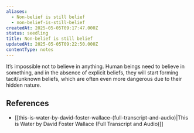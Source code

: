 ```yaml
---
aliases:
  - Non-belief is still belief
  - non-belief-is-still-belief
createdAt: 2025-05-05T09:17:47.000Z
status: seedling
title: Non-belief is still belief
updatedAt: 2025-05-05T09:22:50.000Z
contentType: notes
---
```

It’s impossible not to believe in anything. Human beings need to believe in something, and in the absence of explicit beliefs, they will start forming tacit/unknown beliefs, which are often even more dangerous due to their hidden nature.

## References

- [[this-is-water-by-david-foster-wallace-(full-transcript-and-audio)|This is Water by David Foster Wallace (Full Transcript and Audio)]]
